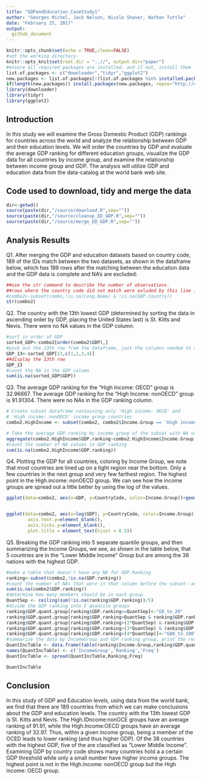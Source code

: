 ```yaml
---
title: "GDPandEducation_CaseStudy1"
author: "Georges Michel, Jack Nelson, Nicole Shaver, Nathan Tuttle"
date: "February 25, 2017"
output: 
  github_document
---
```


```r
knitr::opts_chunk$set(echo = TRUE,clean=FALSE)
#set the working directory-
knitr::opts_knit$set(root.dir = "..//", output.dir="paper")
#ensure all required packages are installed, and if not, install them
list.of.packages <- c("downloader","tidyr","ggplot2")
new.packages <- list.of.packages[!(list.of.packages %in% installed.packages()[,"Package"])]
if(length(new.packages)) install.packages(new.packages, repos="http://cran.rstudio.com/")
library(downloader)
library(tidyr)
library(ggplot2)
```

## Introduction

In this study we will examine the Gross Domestic Product (GDP) rankings for countries across the world and analyze the relationship between GDP and their education levels. We will order the countries by GDP and evaluate the average GDP ranking for different education groups, visualize the GDP data for all countries by income group, and examine the relationship between income group and GDP. The analysis will utilize GDP and education data from the data-catalog at the world bank web site.


## Code used to download, tidy and merge the data
```r
dir<-getwd()
source(paste(dir,"/source/download.R",sep=""))
source(paste(dir,"/source/cleanup_ED_GDP.R",sep=""))
source(paste(dir,"/source/merge_ED_GDP.R",sep=""))
```

## Analysis Results

Q1. After merging the GDP and education datasets based on country code, 189 of the IDs match between the two datasets, as shown in the dataframe below, which has 189 rows after the matching between the education data and the GDP data is complete and NA's are excluded:
```r
##use the str command to describe the number of observations.
##rows where the country code did not match were exluded by this line in merge_ED_GDP.R--
#combo2<-subset(combo,!is.na(Long.Name) & !is.na(GDP.Country))
str(combo2)
```

Q2. The country with the 13th lowest GDP (determined by sorting the data in ascending order by GDP, placing the United States last) is St. Kitts and Nevis. There were no NA values in the GDP column.
```r
#sort in order of GDP
sorted_GDP<-combo2[order(combo2$GDP),]
#pick out the 13th row from the dataframe, just the columns needed to answer the question
GDP_13<-sorted_GDP[13,c(1,2,3,4)]
##display the 13th row
GDP_13
#count the NA in the GDP column
sum(is.na(sorted_GDP$GDP))
```

Q3. The average GDP ranking for the "High Income: OECD" group is 32.96667. The average GDP ranking for the "High Income: nonOECD" group is 91.91304. There were no NAs in the GDP ranking column. 
```r
# Create subset dataframe containing only 'High income: OECD' and 
# 'High income: nonOECD' income group countries
combo2.HighIncome <- subset(combo2, combo2$Income.Group == 'High income: OECD' | combo2$Income.Group == 'High income: nonOECD')

# Take the average GDP.ranking by income group of the subset with NA values removed
aggregate(combo2.HighIncome$GDP.ranking~combo2.HighIncome$Income.Group, combo2.HighIncome, mean, na.rm = TRUE)
#count the number of NA values in GDP ranking
sum(is.na(combo2.HighIncome$GDP.ranking))
```

Q4. Plotting the GDP for all countries, coloring by Income Group, we note that most countries are lined up on a tight region near the bottom. Only a few countries in the next group and very few farthest region. The highest point in the High.income: nonOECD group. We can see how the income groups are spread out a little better by using the log of the values.
```r

ggplot(data=combo2, aes(x=GDP, y=CountryCode, color=Income.Group))+geom_point()+geom_text(aes(label=combo2$CountryCode),hjust=0, vjust=0)+ggtitle("Country's by GDP colored by Income Group nonLog") 


ggplot(data=combo2, aes(x=log(GDP), y=CountryCode, color=Income.Group))+geom_point()+ggtitle("Country by GDP colored by Income Group Log")+geom_text(aes(label=combo2$CountryCode),hjust=0, vjust=0)+ theme(axis.title.y=element_blank(),
        axis.text.y=element_blank(),
        axis.ticks.y=element_blank(),
        plot.title = element_text(hjust = 0.5))

```

Q5. Breaking the GDP ranking into 5 separate quantile groups, and then summarizing the Income Groups, we see, as shown in the table below, that 5 countries are in the "Lower Middle Income" Group but are among the 38 nations with the highest GDP.
```r

#make a table that doesn't have any NA for GDP.Ranking
ranking<-subset(combo2,!is.na(GDP.ranking))
#count the number of NAs that were in that column before the subset--answer is 35
sum(is.na(combo2$GDP.ranking))
#determine how many members should be in each group
QuantSep <- ceiling(sum(!is.na(ranking$GDP.ranking))/5)
#divide the GDP ranking into 5 quantile groups
ranking$GDP.quant.group[ranking$GDP.ranking<=QuantSep]<-"G0_to_20"
ranking$GDP.quant.group[ranking$GDP.ranking>QuantSep & ranking$GDP.ranking<=(2*QuantSep)]<-"G20_to_40"
ranking$GDP.quant.group[ranking$GDP.ranking>(2*QuantSep) & ranking$GDP.ranking<=(3*QuantSep)]<-"G40_to_60"
ranking$GDP.quant.group[ranking$GDP.ranking>(3*QuantSep) & ranking$GDP.ranking<=(4*QuantSep)]<-"G60_to_80"
ranking$GDP.quant.group[ranking$GDP.ranking>(4*QuantSep)]<-"G80_to_100"
#summarize the data by IncomeGroup and GDP ranking group, print the result
QuantIncTable <- data.frame(table(ranking$Income.Group,ranking$GDP.quant.group))
names(QuantIncTable) <- c('IncomeGroup','Ranking','Freq')
QuantIncTable <- spread(QuantIncTable,Ranking,Freq)

QuantIncTable

```

## Conclusion
In this study of GDP and Education levels, using data from the world bank, we find that there are 189 countries from which we can make conclusions about the GDP and education levels. The country with the 13th lowest GDP is St. Kitts and Nevis. The High.IDncome:nonOCE groups have an average ranking of 91.91, while the High.Income:OECD groups have an average ranking of 32.97. Thus, within a given income group, being a member of the OCED leads to lower ranking (and thus higher GDP). Of the 38 countries with the highest GDP, five of the are classified as "Lower Middle Income". Examining GDP by country code shows many countries hold a a certain GDP threshold while only a small number have higher income groups. The highest point is not in the High.Income: nonOECD group but the High income: OECD group.

